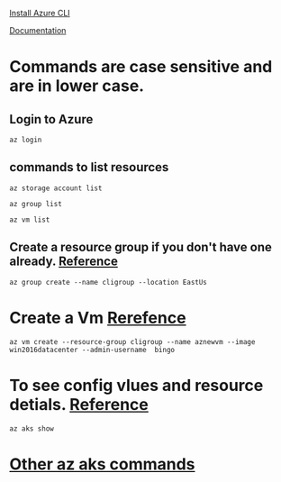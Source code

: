 [Install Azure CLI](https://docs.microsoft.com/en-us/cli/azure/install-azure-cli)

[Documentation](https://docs.microsoft.com/en-us/cli/azure/)

# Commands are case sensitive and are in lower case.

## Login to Azure
    az login

## commands to list resources
    az storage account list

    az group list

    az vm list

## Create a resource group if you don't have one already. [Reference](https://docs.microsoft.com/en-us/cli/azure/group?view=azure-cli-latest)
    az group create --name cligroup --location EastUs

# Create a Vm [Rerefence](https://docs.microsoft.com/en-us/cli/azure/vm?view=azure-cli-latest)

    az vm create --resource-group cligroup --name aznewvm --image win2016datacenter --admin-username  bingo
    
# To see config vlues and resource detials. [Reference](https://docs.microsoft.com/en-us/cli/azure/aks?view=azure-cli-latest#az_aks_show)
    az aks show 
    
# [Other az aks commands](https://docs.microsoft.com/en-us/cli/azure/aks?view=azure-cli-latest)
    



